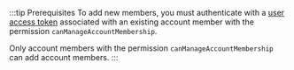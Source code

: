:::tip Prerequisites
To add new members, you must authenticate with a [user access token](../../../../developers/using-api/authentication/index.mdx#tokens-user) associated with an existing account member with the permission `canManageAccountMembership`.

Only account members with the permission `canManageAccountMembership` can add account members.
:::